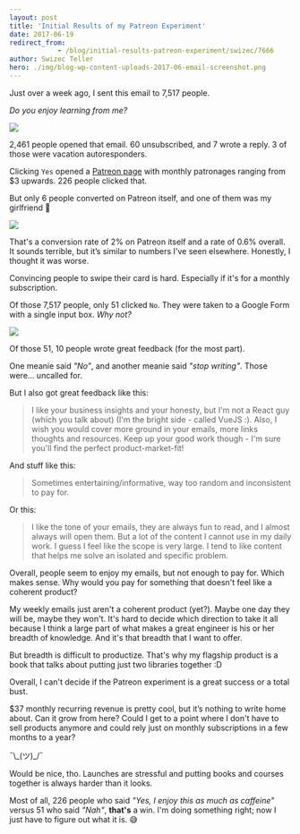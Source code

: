 ```yaml
---
layout: post
title: 'Initial Results of my Patreon Experiment'
date: 2017-06-19
redirect_from: 
            - /blog/initial-results-patreon-experiment/swizec/7666
author: Swizec Teller
hero: ./img/blog-wp-content-uploads-2017-06-email-screenshot.png
---
```

Just over a week ago, I sent this email to 7,517 people.



_Do you enjoy learning from me?_



![](./img/blog-wp-content-uploads-2017-06-email-screenshot.png)



2,461 people opened that email. 60 unsubscribed, and 7 wrote a reply. 3 of those were vacation autoresponders.



Clicking `Yes` opened a [Patreon page](https://www.patreon.com/swizec) with monthly patronages ranging from $3 upwards. 226 people clicked that.



But only 6 people converted on Patreon itself, and one of them was my girlfriend 🤔



![](./img/blog-wp-content-uploads-2017-06-barchart-screenshot.png)



That's a conversion rate of 2% on Patreon itself and a rate of 0.6% overall. It sounds terrible, but it’s similar to numbers I've seen elsewhere. Honestly, I thought it was worse.



Convincing people to swipe their card is hard. Especially if it's for a monthly subscription.



Of those 7,517 people, only 51 clicked `No`. They were taken to a Google Form with a single input box. _Why not?_



![](./img/blog-wp-content-uploads-2017-06-google-form-screenshot.png)



Of those 51, 10 people wrote great feedback (for the most part).



One meanie said _"No”_, and another meanie said _"stop writing"_. Those were… uncalled for.



But I also got great feedback like this:



> I like your business insights and your honesty, but I'm not a React guy (which you talk about) (I'm the bright side - called VueJS :). Also, I wish you would cover more ground in your emails, more links thoughts and resources. Keep up your good work though - I'm sure you'll find the perfect product-market-fit!



And stuff like this:



> Sometimes entertaining/informative, way too random and inconsistent to pay for.



Or this:



> I like the tone of your emails, they are always fun to read, and I almost always will open them. But a lot of the content I cannot use in my daily work. I guess I feel like the scope is very large. I tend to like content that helps me solve an isolated and specific problem.



Overall, people seem to enjoy my emails, but not enough to pay for. Which makes sense. Why would you pay for something that doesn't feel like a coherent product?



My weekly emails just aren't a coherent product (yet?). Maybe one day they will be, maybe they won't. It's hard to decide which direction to take it all because I think a large part of what makes a great engineer is his or her breadth of knowledge. And it's that breadth that I want to offer.



But breadth is difficult to productize. That's why my flagship product is a book that talks about putting just two libraries together :D



Overall, I can't decide if the Patreon experiment is a great success or a total bust.



$37 monthly recurring revenue is pretty cool, but it’s nothing to write home about. Can it grow from here? Could I get to a point where I don't have to sell products anymore and could rely just on monthly subscriptions in a few months to a year?



¯\\\_(ツ)\_/¯



Would be nice, tho. Launches are stressful and putting books and courses together is always harder than it looks.



Most of all, 226 people who said _"Yes, I enjoy this as much as caffeine"_ versus 51 who said _"Nah"_, **that's** a win. I'm doing something right; now I just have to figure out what it is. 😅